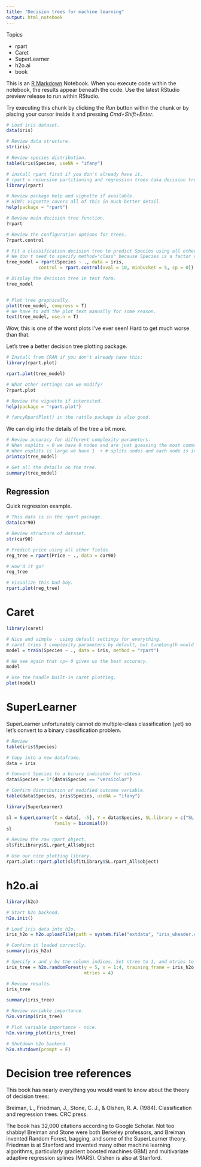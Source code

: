 ```yaml
---
title: "Decision trees for machine learning"
output: html_notebook
---
```


Topics

* rpart
* Caret
* SuperLearner
* h2o.ai
* book

This is an [R Markdown](http://rmarkdown.rstudio.com) Notebook. When you execute code within the notebook, the results appear beneath the code. Use the latest RStudio preview release to run within RStudio.

Try executing this chunk by clicking the *Run* button within the chunk or by placing your cursor inside it and pressing *Cmd+Shift+Enter*. 

```r
# Load iris dataset.
data(iris)

# Review data structure.
str(iris)

# Review species distribution.
table(iris$Species, useNA = "ifany")
```

```r
# install rpart first if you don't already have it.
# rpart = recursive partitioning and regression trees (aka decision trees)
library(rpart)

# Review package help and vignette if available.
# HINT: vignette covers all of this in much better detail.
help(package = "rpart")

# Review main decision tree function.
?rpart

# Review the configuration options for trees.
?rpart.control

# Fit a classification decision tree to predict Species using all other variables.
# We don't need to specify method="class" because Species is a factor variable.
tree_model = rpart(Species ~ ., data = iris,
            control = rpart.control(xval = 10, minbucket = 5, cp = 0))

# Display the decision tree in text form.
tree_model


# Plot tree graphically.
plot(tree_model, compress = T)
# We have to add the plot text manually for some reason.
text(tree_model, use.n = T)
```

Wow, this is one of the worst plots I've ever seen! Hard to get much worse than that.

Let's tree a better decision tree plotting package.

```r
# Install from CRAN if you don't already have this:
library(rpart.plot)

rpart.plot(tree_model)

# What other settings can we modify?
?rpart.plot

# Review the vignette if interested.
help(package = "rpart.plot")

# fancyRpartPlot() in the rattle package is also good.
```

We can dig into the details of the tree a bit more.

```r
# Review accuracy for different complexity parameters.
# When nsplits = 0 we have 0 nodes and are just guessing the most common class.
# When nsplits is large we have 1  + # splits nodes and each node is its own prediction.
printcp(tree_model)

# Get all the details on the tree.
summary(tree_model)
```

## Regression

Quick regression example.
```r
# This data is in the rpart package.
data(car90)

# Review structure of dataset.
str(car90)

# Predict price using all other fields.
reg_tree = rpart(Price ~ ., data = car90)

# How'd it go?
reg_tree

# Visualize this bad boy.
rpart.plot(reg_tree)
```

# Caret

```r
library(caret)

# Nice and simple - using default settings for everything.
# caret tries 3 complexity parameters by default, but tuneLength would customizex that.
model = train(Species ~ ., data = iris, method = "rpart")

# We see again that cp= 0 gives us the best accuracy.
model

# Use the handle built-in caret plotting.
plot(model)
```

# SuperLearner

SuperLearner unfortunately cannot do multiple-class classification (yet) so let's convert to a binary classification problem.

```r

# Review 
table(iris$Species)

# Copy into a new dataframe.
data = iris

# Convert Species to a binary indicator for setosa.
data$Species = 1*(data$Species == "versicolor")

# Confirm distribution of modified outcome variable.
table(data$Species, iris$Species, useNA = "ifany")

library(SuperLearner)

sl = SuperLearner(X = data[, -5], Y = data$Species, SL.library = c("SL.mean", "SL.rpart"),
                  family = binomial())
sl

# Review the raw rpart object.
sl$fitLibrary$SL.rpart_All$object

# Use our nice plotting library.
rpart.plot::rpart.plot(sl$fitLibrary$SL.rpart_All$object)

```

# h2o.ai

```r
library(h2o)

# Start h2o backend.
h2o.init()

# Load iris data into h2o.
iris_h2o = h2o.uploadFile(path = system.file("extdata", "iris_wheader.csv", package="h2o"), destination_frame = "iris_h2o")

# Confirm it loaded correctly.
summary(iris_h2o)

# Specify x and y by the column indices. Set ntree to 1, and mtries to # of covariates.
iris_tree = h2o.randomForest(y = 5, x = 1:4, training_frame = iris_h2o, ntrees = 1,
                             mtries = 4)

# Review results.
iris_tree

summary(iris_tree)

# Review variable importance.
h2o.varimp(iris_tree)

# Plot variable importance - nice.
h2o.varimp_plot(iris_tree)

# Shutdown h2o backend.
h2o.shutdown(prompt = F)
```


# Decision tree references

This book has nearly everything you would want to know about the theory of decision trees:

Breiman, L., Friedman, J., Stone, C. J., & Olshen, R. A. (1984). Classification and regression trees. CRC press.

The book has 32,000 citations according to Google Scholar. Not too shabby! Breiman and Stone were both Berkeley professors, and Breiman invented Random Forest, bagging, and some of the SuperLearner theory. Friedman is at Stanford and invented many other machine learning algorithms, particularly gradient boosted machines GBM) and multivariate adaptive regression splines (MARS). Olshen is also at Stanford.

